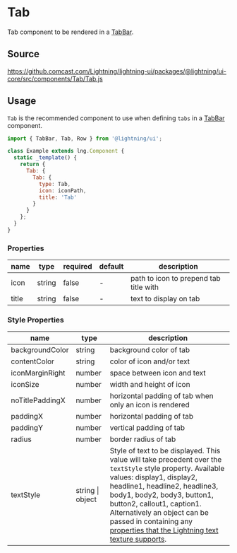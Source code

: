 
# Tab

Tab component to be rendered in a [TabBar](/docs/elements-tabbar--basic).

## Source

https://github.comcast.com/Lightning/lightning-ui/packages/@lightning/ui-core/src/components/Tab/Tab.js

## Usage

`Tab` is the recommended component to use when defining `tabs` in a [TabBar](/docs/elements-tabbar--basic) component.

```js
import { TabBar, Tab, Row } from '@lightning/ui';

class Example extends lng.Component {
  static _template() {
    return {
      Tab: {
        Tab: {
          type: Tab,
          icon: iconPath,
          title: 'Tab'
        }
      }
    };
  }
}
```

<Canvas>
  <Story id="elements-tab--basic" />
</Canvas>

### Properties

| name  | type   | required | default | description                            |
| ----- | ------ | -------- | ------- | -------------------------------------- |
| icon  | string | false    | -       | path to icon to prepend tab title with |
| title | string | false    | -       | text to display on tab                 |

### Style Properties

| name            | type                   | description                                                                                                                                                                                                                                                                                                                                                                                                                                           |
| --------------- | ---------------------- | ---------------------------------------------------------------------------------------------------------------------------------------------------------------------------------------------------------------------------------------------------------------------------------------------------------------------------------------------------------------------------------------------------------------------------------------------------   |
| backgroundColor | string                 | background color of tab                                                                                                                                                                                                                                                                                                                                                                                                                               |
| contentColor    | string                 | color of icon and/or text                                                                                                                                                                                                                                                                                                                                                                                                                             |
| iconMarginRight | number                 | space between icon and text                                                                                                                                                                                                                                                                                                                                                                                                                           |
| iconSize        | number                 | width and height of icon                                                                                                                                                                                                                                                                                                                                                                                                                              |
| noTitlePaddingX | number                 | horizontal padding of tab when only an icon is rendered                                                                                                                                                                                                                                                                                                                                                                                               |
| paddingX        | number                 | horizontal padding of tab                                                                                                                                                                                                                                                                                                                                                                                                                             |
| paddingY        | number                 | vertical padding of tab                                                                                                                                                                                                                                                                                                                                                                                                                               |
| radius          | number                 | border radius of tab                                                                                                                                                                                                                                                                                                                                                                                                                                  |
| textStyle       | string \| object       | Style of text to be displayed. This value will take precedent over the `textStyle` style property. Available values: display1, display2, headline1, headline2, headline3, body1, body2, body3, button1, button2, callout1, caption1. Alternatively an object can be passed in containing any [properties that the Lightning text texture supports](https://lightningjs.io/docs/#/lightning-core-reference/RenderEngine/Textures/Text?id=properties).  |
